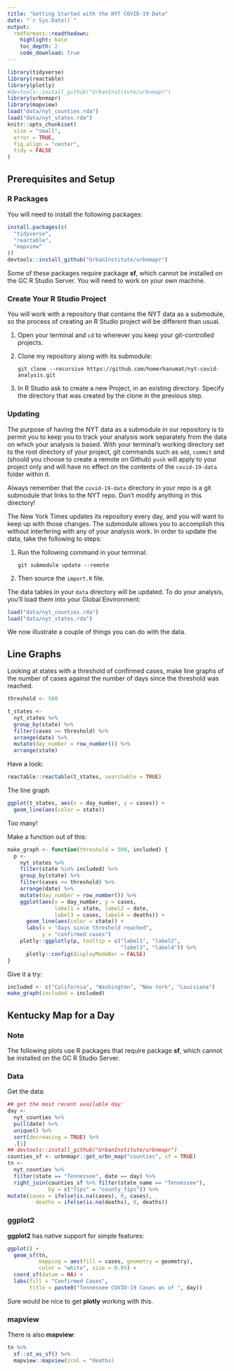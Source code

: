 ---
title: "Getting Started with the NYT COVID-19 Data"
date: "`r Sys.Date()`"
output:
  rmdformats::readthedown:
    highlight: kate
    toc_depth: 2
    code_download: true
---


```{r setup, include = FALSE}
library(tidyverse)
library(reactable)
library(plotly)
#devtools::install_github("UrbanInstitute/urbnmapr")
library(urbnmapr)
library(mapview)
load("data/nyt_counties.rda")
load("data/nyt_states.rda")
knitr::opts_chunk$set(
  size = "small",
  error = TRUE,
  fig.align = "center",
  tidy = FALSE
)
```

## Prerequisites and Setup

### R Packages

You will need to install the following packages:

```{r eval = FALSE}
install.packages(c(
  "tidyverse",
  "reactable",
  "mapview"
))
devtools::install_github("UrbanInstitute/urbnmapr")
```


Some of these packages require package **sf**, which cannot be installed on the GC R Studio Server.  You will need to work on your own machine.


### Create Your R Studio Project

You will work with a repository that contains the NYT data as a submodule, so the process of creating an R Studio project will be different than usual.

1. Open your terminal and `cd` to wherever you keep your git-controlled projects.
2. Clone my repository along with its submodule:

    ```
    git clone --recursive https://github.com/homerhanumat/nyt-covid-analysis.git
    ```
    
3.  In R Studio ask to create a new Project, in an existing directory.  Specify the directory that was created by the clone in the previous step.

### Updating

The purpose of having the NYT data as a submodule in our repository is to permit you to keep you to track your analysis work separately from the data on which your analysis is based.  With your terminal's working directory set to the root directory of your project, git commands such as `add`, `commit` and (should you choose to create a remote on Github) `push` will apply to your project only and will have no effect on the contents of the `covid-19-data` folder within it.

Always remember that the `covid-19-data` directory in your repo is a git submodule that links to the NYT repo.  Don't modify anything in this directory!

The New York Times updates its repository every day, and you will want to keep up with those changes.  The submodule allows you to accomplish this without interfering with any of your analysis work.   In order to update the data, take the following to steps:

1. Run the following command in your terminal:

    ```
    git submodule update --remote
    ```

2. Then source the `import.R` file.

The data tables in your `data` directory will be updated.  To do your analysis, you'll load them into your Global Environment:

```{r eval = FALSE}
load("data/nyt_counties.rda")
load("data/nyt_states.rda")
```


We now illustrate a couple of things you can do with the data.


## Line Graphs

Looking at states with a threshold of confirmed cases, make line graphs of the number of cases against the number of days since the threshold was reached.

```{r}
threshold <- 500
```


```{r}
t_states <-
  nyt_states %>% 
  group_by(state) %>% 
  filter(cases >= threshold) %>% 
  arrange(date) %>% 
  mutate(day_number = row_number()) %>% 
  arrange(state)
```

Have a look:

```{r}
reactable::reactable(t_states, searchable = TRUE)
```

The line graph


```{r}
ggplot(t_states, aes(x = day_number, y = cases)) +
  geom_line(aes(color = state))
```

Too many!

Make a function out of this:

```{r}
make_graph <- function(threshold = 500, included) {
  p <-
    nyt_states %>% 
    filter(state %in% included) %>% 
    group_by(state) %>% 
    filter(cases >= threshold) %>% 
    arrange(date) %>% 
    mutate(day_number = row_number()) %>% 
    ggplot(aes(x = day_number, y = cases,
               label1 = state, label2 = date, 
               label3 = cases, label4 = deaths)) +
      geom_line(aes(color = state)) +
      labs(x = "days since threshold reached",
           y = "confirmed cases")
    plotly::ggplotly(p, tooltip = c("label1", "label2",
                                    "label3", "label4")) %>% 
      plotly::config(displayModeBar = FALSE)
}
```

Give it a try:

```{r}
included <- c("California", "Washington", "New York", "Louisiana")
make_graph(included = included)
```

## Kentucky Map for a Day

### Note

The following plots use R packages that require package **sf**, which cannot be installed on the GC R Studio Server.

### Data

Get the data:

```{r}
## get the most recent available day:
day <-
  nyt_counties %>% 
  pull(date) %>% 
  unique() %>% 
  sort(decreasing = TRUE) %>% 
  .[1]
## devtools::install_github("UrbanInstitute/urbnmapr")
counties_sf <- urbnmapr::get_urbn_map("counties", sf = TRUE)
tn <-
  nyt_counties %>% 
  filter(state == "Tennessee", date == day) %>% 
  right_join(counties_sf %>% filter(state_name == "Tennessee"),
             by = c("fips" = "county_fips")) %>% 
mutate(cases = ifelse(is.na(cases), 0, cases),
         deaths = ifelse(is.na(deaths), 0, deaths))
```

### ggplot2

**ggplot2** has native support for simple features:


```{r}
ggplot() +
  geom_sf(tn,
          mapping = aes(fill = cases, geometry = geometry),
          color = "white", size = 0.05) +
  coord_sf(datum = NA) +
  labs(fill = "Confirmed Cases",
       title = paste0("Tennessee COVID-19 Cases as of ", day))
```

Sure would be nice to get **plotly** working with this.

### mapview

There is also **mapview**:

```{r}
tn %>% 
  sf::st_as_sf() %>% 
  mapview::mapview(zcol = "deaths)
```









